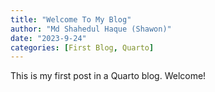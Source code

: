 ```yaml
---
title: "Welcome To My Blog"
author: "Md Shahedul Haque (Shawon)"
date: "2023-9-24"
categories: [First Blog, Quarto]
---
```


This is my first post in a Quarto blog. Welcome!
